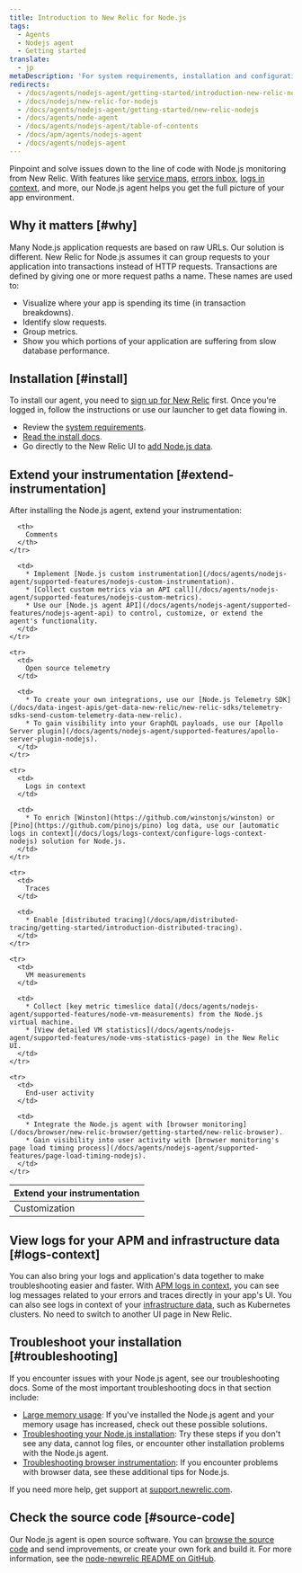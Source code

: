 ```yaml
---
title: Introduction to New Relic for Node.js
tags:
  - Agents
  - Nodejs agent
  - Getting started
translate:
  - jp
metaDescription: 'For system requirements, installation and configuration procedures, and troubleshooting tips for New Relic''s Node.js agent, start here.'
redirects:
  - /docs/agents/nodejs-agent/getting-started/introduction-new-relic-nodejs
  - /docs/nodejs/new-relic-for-nodejs
  - /docs/agents/nodejs-agent/getting-started/new-relic-nodejs
  - /docs/agents/node-agent
  - /docs/agents/nodejs-agent/table-of-contents
  - /docs/apm/agents/nodejs-agent
  - /docs/agents/nodejs-agent
---
```


Pinpoint and solve issues down to the line of code with Node.js monitoring from New Relic. With features like [service maps](/docs/data-analysis/service-maps/get-started/introduction-service-maps), [errors inbox](/docs/errors-inbox/errors-inbox), [logs in context](/docs/apm/new-relic-apm/getting-started/get-started-logs-context), and more, our Node.js agent helps you get the full picture of your app environment.

## Why it matters [#why]

Many Node.js application requests are based on raw URLs. Our solution is different. New Relic for Node.js assumes it can group requests to your application into transactions instead of HTTP requests. Transactions are defined by giving one or more request paths a name. These names are used to:

* Visualize where your app is spending its time (in transaction breakdowns).
* Identify slow requests.
* Group metrics.
* Show you which portions of your application are suffering from slow database performance.

## Installation [#install]

To install our agent, you need to [sign up for New Relic](https://newrelic.com/signup) first. Once you're logged in, follow the instructions or use our launcher to get data flowing in.

* Review the [system requirements](/docs/agents/nodejs-agent/getting-started/compatibility-requirements-nodejs-agent).
* [Read the install docs](/docs/agents/nodejs-agent/installation-configuration/install-nodejs-agent).
* Go directly to the New Relic UI to [add Node.js data](https://one.newrelic.com/launcher/nr1-core.settings?pane=eyJuZXJkbGV0SWQiOiJ0dWNzb24ucGxnLWluc3RydW1lbnQtZXZlcnl0aGluZyJ9&cards[0]=eyJuZXJkbGV0SWQiOiJzZXR1cC1uZXJkbGV0cy5zZXR1cC1ub2RlLWludGVncmF0aW9uIiwiYWNjb3VudElkIjoyNjQwNDA5fQ==&platform[accountId]=1).

## Extend your instrumentation [#extend-instrumentation]

After installing the Node.js agent, extend your instrumentation:

<table>
  <thead>
    <tr>
      <th style={{ width: "200px" }}>
        Extend your instrumentation
      </th>

      <th>
        Comments
      </th>
    </tr>
  </thead>

  <tbody>
    <tr>
      <td>
        Customization
      </td>

      <td>
        * Implement [Node.js custom instrumentation](/docs/agents/nodejs-agent/supported-features/nodejs-custom-instrumentation).
        * [Collect custom metrics via an API call](/docs/agents/nodejs-agent/supported-features/nodejs-custom-metrics).
        * Use our [Node.js agent API](/docs/agents/nodejs-agent/supported-features/nodejs-agent-api) to control, customize, or extend the agent's functionality.
      </td>
    </tr>

    <tr>
      <td>
        Open source telemetry
      </td>

      <td>
        * To create your own integrations, use our [Node.js Telemetry SDK](/docs/data-ingest-apis/get-data-new-relic/new-relic-sdks/telemetry-sdks-send-custom-telemetry-data-new-relic).
        * To gain visibility into your GraphQL payloads, use our [Apollo Server plugin](/docs/agents/nodejs-agent/supported-features/apollo-server-plugin-nodejs).
      </td>
    </tr>

    <tr>
      <td>
        Logs in context
      </td>

      <td>
        * To enrich [Winston](https://github.com/winstonjs/winston) or [Pino](https://github.com/pinojs/pino) log data, use our [automatic logs in context](/docs/logs/logs-context/configure-logs-context-nodejs) solution for Node.js.
      </td>
    </tr>

    <tr>
      <td>
        Traces
      </td>

      <td>
        * Enable [distributed tracing](/docs/apm/distributed-tracing/getting-started/introduction-distributed-tracing).
      </td>
    </tr>

    <tr>
      <td>
        VM measurements
      </td>

      <td>
        * Collect [key metric timeslice data](/docs/agents/nodejs-agent/supported-features/node-vm-measurements) from the Node.js virtual machine.
        * [View detailed VM statistics](/docs/agents/nodejs-agent/supported-features/node-vms-statistics-page) in the New Relic UI.
      </td>
    </tr>

    <tr>
      <td>
        End-user activity
      </td>

      <td>
        * Integrate the Node.js agent with [browser monitoring](/docs/browser/new-relic-browser/getting-started/new-relic-browser).
        * Gain visibility into user activity with [browser monitoring's page load timing process](/docs/agents/nodejs-agent/supported-features/page-load-timing-nodejs).
      </td>
    </tr>
  </tbody>
</table>

## View logs for your APM and infrastructure data [#logs-context]

You can also bring your logs and application's data together to make troubleshooting easier and faster. With [APM logs in context](/docs/apm/new-relic-apm/getting-started/get-started-logs-context), you can see log messages related to your errors and traces directly in your app's UI. You can also see logs in context of your [infrastructure data](/docs/logs/forward-logs/forward-your-logs-using-infrastructure-agent/), such as Kubernetes clusters. No need to switch to another UI page in New Relic.

## Troubleshoot your installation [#troubleshooting]

If you encounter issues with your Node.js agent, see our troubleshooting docs. Some of the most important troubleshooting docs in that section include:

* [Large memory usage](/docs/agents/nodejs-agent/troubleshooting/troubleshooting-large-memory-usage-nodejs): If you've installed the Node.js agent and your memory usage has increased, check out these possible solutions.
* [Troubleshooting your Node.js installation](/docs/agents/nodejs-agent/troubleshooting/troubleshooting-your-nodejs-installation): Try these steps if you don't see any data, cannot log files, or encounter other installation problems with the Node.js agent.
* [Troubleshooting browser instrumentation](/docs/agents/nodejs-agent/troubleshooting/troubleshooting-page-load-timing-nodejs): If you encounter problems with browser data, see these additional tips for Node.js.

If you need more help, get support at [support.newrelic.com](https://support.newrelic.com).

## Check the source code [#source-code]

Our Node.js agent is open source software. You can [browse the source code](https://github.com/newrelic/node-newrelic) and send improvements, or create your own fork and build it. For more information, see the [node-newrelic README on GitHub](https://github.com/newrelic/node-newrelic/blob/main/README.md).
